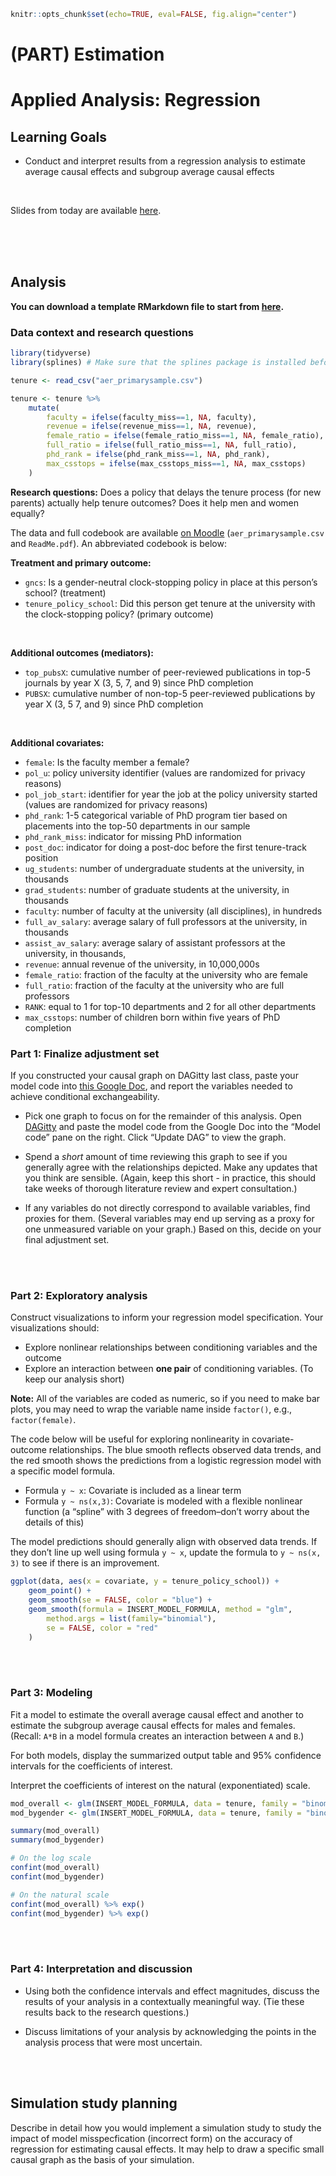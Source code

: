 ```r
knitr::opts_chunk$set(echo=TRUE, eval=FALSE, fig.align="center")
```

# (PART) Estimation {-}

# Applied Analysis: Regression

## Learning Goals {-}

- Conduct and interpret results from a regression analysis to estimate average causal effects and subgroup average causal effects

<br>

Slides from today are available [here](https://docs.google.com/presentation/d/1kDpUsGSmvGP29rw2MB5VCErWz1oR0ez9YohzfEqZUwI/edit?usp=sharing).


<br><br><br>


## Analysis {-}

**You can download a template RMarkdown file to start from [here](template_rmds/10-applied-regression.Rmd).**


### Data context and research questions {-}

```r
library(tidyverse)
library(splines) # Make sure that the splines package is installed before running

tenure <- read_csv("aer_primarysample.csv")

tenure <- tenure %>%
    mutate(
        faculty = ifelse(faculty_miss==1, NA, faculty),
        revenue = ifelse(revenue_miss==1, NA, revenue),
        female_ratio = ifelse(female_ratio_miss==1, NA, female_ratio),
        full_ratio = ifelse(full_ratio_miss==1, NA, full_ratio),
        phd_rank = ifelse(phd_rank_miss==1, NA, phd_rank),
        max_csstops = ifelse(max_csstops_miss==1, NA, max_csstops)
    )
```

**Research questions:** Does a policy that delays the tenure process (for new parents) actually help tenure outcomes? Does it help men and women equally?

The data and full codebook are available [on Moodle](https://moodle.macalester.edu/mod/folder/view.php?id=36846) (`aer_primarysample.csv` and `ReadMe.pdf`). An abbreviated codebook is below:

**Treatment and primary outcome:**

- `gncs`: Is a gender-neutral clock-stopping policy in place at this person's school? (treatment)
- `tenure_policy_school`: Did this person get tenure at the university with the clock-stopping policy? (primary outcome)

<br>

**Additional outcomes (mediators):**

- `top_pubsX`: cumulative number of peer-reviewed publications in top-5 journals by year X (3, 5, 7, and 9) since PhD completion 
- `PUBSX`: cumulative number of non-top-5 peer-reviewed publications by year X (3, 5 7, and 9) since PhD completion

<br>

**Additional covariates:**

- `female`: Is the faculty member a female?
- `pol_u`: policy university identifier (values are randomized for privacy reasons)
- `pol_job_start`: identifier for year the job at the policy university started (values are randomized for privacy reasons)
- `phd_rank`: 1-5 categorical variable of PhD program tier based on placements into the top-50 departments in our sample
- `phd_rank_miss`: indicator for missing PhD information
- `post_doc`: indicator for doing a post-doc before the first tenure-track position
- `ug_students`: number of undergraduate students at the university, in thousands 
- `grad_students`: number of graduate students at the university, in thousands 
- `faculty`: number of faculty at the university (all disciplines), in hundreds 
- `full_av_salary`: average salary of full professors at the university, in thousands 
- `assist_av_salary`: average salary of assistant professors at the university, in thousands, 
- `revenue`: annual revenue of the university, in 10,000,000s 
- `female_ratio`: fraction of the faculty at the university who are female 
- `full_ratio`: fraction of the faculty at the university who are full professors
- `RANK`: equal to 1 for top-10 departments and 2 for all other departments
- `max_csstops`: number of children born within five years of PhD completion



### Part 1: Finalize adjustment set {-}

If you constructed your causal graph on DAGitty last class, paste your model code into [this Google Doc](https://docs.google.com/document/d/16NMaOKVHDaFy43tuHYjIaYRqSM3ct0Op97kC8uxT9es/edit?usp=sharing), and report the variables needed to achieve conditional exchangeability.

- Pick one graph to focus on for the remainder of this analysis. Open [DAGitty](http://www.dagitty.net/dags.html) and paste the model code from the Google Doc into the "Model code" pane on the right. Click "Update DAG" to view the graph.

- Spend a *short* amount of time reviewing this graph to see if you generally agree with the relationships depicted. Make any updates that you think are sensible. (Again, keep this short - in practice, this should take weeks of thorough literature review and expert consultation.)

- If any variables do not directly correspond to available variables, find proxies for them. (Several variables may end up serving as a proxy for one unmeasured variable on your graph.) Based on this, decide on your final adjustment set.



<br><br>



### Part 2: Exploratory analysis {-}

Construct visualizations to inform your regression model specification. Your visualizations should:

- Explore nonlinear relationships between conditioning variables and the outcome
- Explore an interaction between **one pair** of conditioning variables. (To keep our analysis short)

**Note:** All of the variables are coded as numeric, so if you need to make bar plots, you may need to wrap the variable name inside `factor()`, e.g., `factor(female)`.

The code below will be useful for exploring nonlinearity in covariate-outcome relationships. The blue smooth reflects observed data trends, and the red smooth shows the predictions from a logistic regression model with a specific model formula.

- Formula `y ~ x`: Covariate is included as a linear term
- Formula `y ~ ns(x,3)`: Covariate is modeled with a flexible nonlinear function (a "spline" with 3 degrees of freedom--don't worry about the details of this)

The model predictions should generally align with observed data trends. If they don't line up well using formula `y ~ x`, update the formula to `y ~ ns(x, 3)` to see if there is an improvement.

```r
ggplot(data, aes(x = covariate, y = tenure_policy_school)) +
    geom_point() +
    geom_smooth(se = FALSE, color = "blue") +
    geom_smooth(formula = INSERT_MODEL_FORMULA, method = "glm",
        method.args = list(family="binomial"),
        se = FALSE, color = "red"
    )
```


<br><br>


### Part 3: Modeling {-}

Fit a model to estimate the overall average causal effect and another to estimate the subgroup average causal effects for males and females. (Recall: `A*B` in a model formula creates an interaction between `A` and `B`.)

For both models, display the summarized output table and 95% confidence intervals for the coefficients of interest.

Interpret the coefficients of interest on the natural (exponentiated) scale.

```r
mod_overall <- glm(INSERT_MODEL_FORMULA, data = tenure, family = "binomial")
mod_bygender <- glm(INSERT_MODEL_FORMULA, data = tenure, family = "binomial")

summary(mod_overall)
summary(mod_bygender)

# On the log scale
confint(mod_overall)
confint(mod_bygender)

# On the natural scale
confint(mod_overall) %>% exp()
confint(mod_bygender) %>% exp()
```


<br><br>


### Part 4: Interpretation and discussion {-}

- Using both the confidence intervals and effect magnitudes, discuss the results of your analysis in a contextually meaningful way. (Tie these results back to the research questions.)

- Discuss limitations of your analysis by acknowledging the points in the analysis process that were most uncertain.


<br><br>


## Simulation study planning {-}

Describe in detail how you would implement a simulation study to study the impact of model misspecfication (incorrect form) on the accuracy of regression for estimating causal effects. It may help to draw a specific small causal graph as the basis of your simulation.
